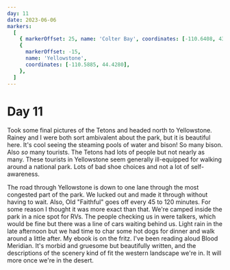 ```yaml
---
day: 11
date: 2023-06-06
markers:
  [
    { markerOffset: 25, name: 'Colter Bay', coordinates: [-110.6408, 43.9047] },
    {
      markerOffset: -15,
      name: 'Yellowstone',
      coordinates: [-110.5885, 44.4280],
    },
  ]
---
```


# Day 11

Took some final pictures of the Tetons and headed north to Yellowstone. Rainey and I were both sort ambivalent about the park, but it is beautiful here. It's cool seeing the steaming pools of water and bison! So many bison. Also _so_ many tourists. The Tetons had lots of people but not nearly as many. These tourists in Yellowstone seem generally ill-equipped for walking around a national park. Lots of bad shoe choices and not a lot of self-awareness.

The road through Yellowstone is down to one lane through the most congested part of the park. We lucked out and made it through without having to wait. Also, Old "Faithful" goes off every 45 to 120 minutes. For some reason I thought it was more exact than that.
We're camped inside the park in a nice spot for RVs. The people checking us in were talkers, which would be fine but there was a line of cars waiting behind us. Light rain in the late afternoon but we had time to char some hot dogs for dinner and walk around a little after. My ebook is on the fritz. I've been reading aloud Blood Meridian. It's morbid and gruesome but beautifully written, and the descriptions of the scenery kind of fit the western landscape we're in. It will more once we're in the desert.
